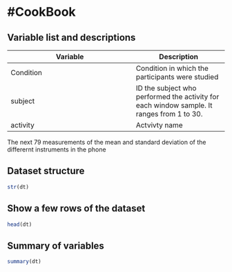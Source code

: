 #CookBook
=========

Variable list and descriptions
------------------------------

Variable        | Description
----------------|------------
Condition		| Condition in which the participants were studied
subject         | ID the subject who performed the activity for each window sample. It ranges from 1 to 30.
activity        | Actvivty name

The next 79 measurements of the mean and standard deviation of the differernt instruments in the phone

Dataset structure
-----------------
```r
str(dt)
```

Show a few rows of the dataset
------------------------------
```r
head(dt)
```

Summary of variables
--------------------
```r
summary(dt)
````

